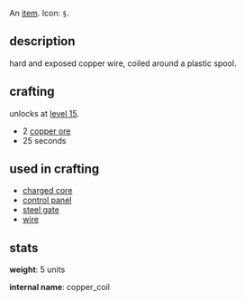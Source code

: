 {{FixTitle}}
An [[items|item]]. Icon: <code><nowiki>§</nowiki></code>.

== description ==

hard and exposed copper wire, coiled around a plastic spool.

== crafting ==

unlocks at [[level 15]].

* 2 [[copper ore]]
* 25 seconds

== used in crafting ==

* [[charged core]]
* [[control panel]]
* [[steel gate]]
* [[wire]]

== stats ==

'''weight''': 5 units

'''internal name''': copper_coil